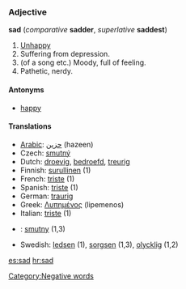 === Adjective ===
'''sad''' (''comparative'' '''sadder''', ''superlative'' '''saddest''')

#[[Unhappy]] <!--needs a better definition-->
# Suffering from depression.
# (of a song etc.) Moody, full of feeling.
# Pathetic, nerdy.

====Antonyms====
* [[happy]]

====Translations====
*[[Arabic]]: [[حزين]]  (hazeen)
*Czech: [[smutný]]
*Dutch: [[droevig]], [[bedroefd]], [[treurig]]
*Finnish: [[surullinen]] (1)
*French: [[triste#French|triste]] (1)
*Spanish: [[triste#Spanish|triste]] (1)
*German: [[traurig]]
*Greek: [[Λυπημένος]] (lipemenos)
*Italian: [[triste#Italian|triste]] (1)
*{{pl}}: [[smutny]] (1,3)
*Swedish: [[ledsen]] (1), [[sorgsen]] (1,3), [[olycklig]] (1,2)

[[Category:Negative words]]
[[es:sad]]
[[hr:sad]]